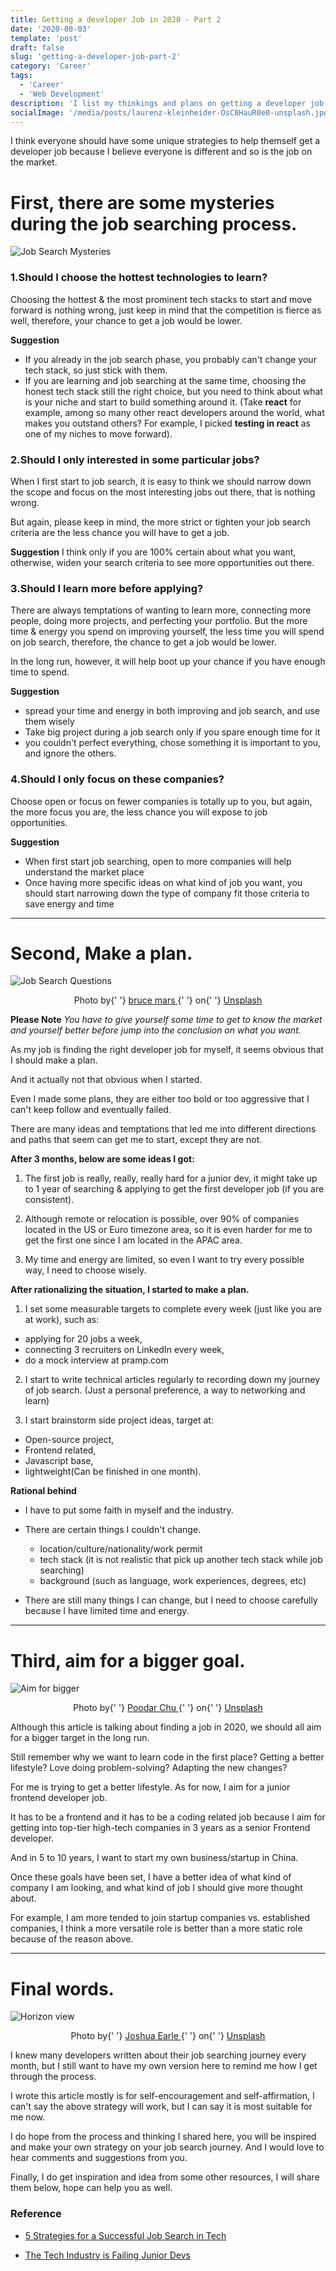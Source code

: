 ```yaml
---
title: Getting a developer Job in 2020 - Part 2
date: '2020-08-03'
template: 'post'
draft: false
slug: 'getting-a-developer-job-part-2'
category: 'Career'
tags:
  - 'Career'
  - 'Web Development'
description: 'I list my thinkings and plans on getting a developer job in the next 3 months, I hope it will work and you can find them relevant and helpful.'
socialImage: '/media/posts/laurenz-kleinheider-OsC8HauR0e0-unsplash.jpg'
---
```


I think everyone should have some unique strategies to help themself get a developer job because I believe everyone is different and so is the job on the market.

# First, there are some mysteries during the job searching process.

![Job Search Mysteries](https://dev-to-uploads.s3.amazonaws.com/i/c5yii3545gxn8osujyrq.png)

### 1.Should I choose the hottest technologies to learn?

Choosing the hottest & the most prominent tech stacks to start and move forward is nothing wrong, just keep in mind that the competition is fierce as well, therefore, your chance to get a job would be lower.

**Suggestion**

- If you already in the job search phase, you probably can't change your tech stack, so just stick with them.
- If you are learning and job searching at the same time, choosing the honest tech stack still the right choice, but you need to think about what is your niche and start to build something around it. (Take **react** for example, among so many other react developers around the world, what makes you outstand others? For example, I picked **testing in react** as one of my niches to move forward).

### 2.Should I only interested in some particular jobs?

When I first start to job search, it is easy to think we should narrow down the scope and focus on the most interesting jobs out there, that is nothing wrong.

But again, please keep in mind, the more strict or tighten your job search criteria are the less chance you will have to get a job.

**Suggestion**
I think only if you are 100% certain about what you want, otherwise, widen your search criteria to see more opportunities out there.

### 3.Should I learn more before applying?

There are always temptations of wanting to learn more, connecting more people, doing more projects, and perfecting your portfolio. But the more time & energy you spend on improving yourself, the less time you will spend on job search, therefore, the chance to get a job would be lower.

In the long run, however, it will help boot up your chance if you have enough time to spend.

**Suggestion**

- spread your time and energy in both improving and job search, and use them wisely
- Take big project during a job search only if you spare enough time for it
- you couldn't perfect everything, chose something it is important to you, and ignore the others.

### 4.Should I only focus on these companies?

Choose open or focus on fewer companies is totally up to you, but again, the more focus you are, the less chance you will expose to job opportunities.

**Suggestion**

- When first start job searching, open to more companies will help understand the market place
- Once having more specific ideas on what kind of job you want, you should start narrowing down the type of company fit those criteria to save energy and time

---

# Second, Make a plan.

![Job Search Questions](https://dev-to-uploads.s3.amazonaws.com/i/lju1x7iqcxl7d756w1sg.jpg)

<div align="center">
  Photo by{' '}
  <a href="https://unsplash.com/@brucemars?utm_source=unsplash&amp;utm_medium=referral&amp;utm_content=creditCopyText">
    bruce mars
  </a>{' '}
  on{' '}
  <a href="https://unsplash.com/s/photos/job-searching?utm_source=unsplash&amp;utm_medium=referral&amp;utm_content=creditCopyText">
    Unsplash
  </a>
</div>

**Please Note**
_You have to give yourself some time to get to know the market and yourself better before jump into the conclusion on what you want._

As my job is finding the right developer job for myself, it seems obvious that I should make a plan.

And it actually not that obvious when I started.

Even I made some plans, they are either too bold or too aggressive that I can't keep follow and eventually failed.

There are many ideas and temptations that led me into different directions and paths that seem can get me to start, except they are not.

**After 3 months, below are some ideas I got:**

1. The first job is really, really, really hard for a junior dev, it might take up to 1 year of searching & applying to get the first developer job (if you are consistent).

2. Although remote or relocation is possible, over 90% of companies located in the US or Euro timezone area, so it is even harder for me to get the first one since I am located in the APAC area.

3. My time and energy are limited, so even I want to try every possible way, I need to choose wisely.

**After rationalizing the situation, I started to make a plan.**

1. I set some measurable targets to complete every week (just like you are at work), such as:

- applying for 20 jobs a week,
- connecting 3 recruiters on LinkedIn every week,
- do a mock interview at pramp.com

2. I start to write technical articles regularly to recording down my journey of job search. (Just a personal preference, a way to networking and learn)

3. I start brainstorm side project ideas, target at:

- Open-source project,
- Frontend related,
- Javascript base,
- lightweight(Can be finished in one month).

**Rational behind**

- I have to put some faith in myself and the industry.

- There are certain things I couldn't change.

  - location/culture/nationality/work permit
  - tech stack (it is not realistic that pick up another tech stack while job searching)
  - background (such as language, work experiences, degrees, etc)

- There are still many things I can change, but I need to choose carefully because I have limited time and energy.

---

# Third, aim for a bigger goal.

![Aim for bigger](https://dev-to-uploads.s3.amazonaws.com/i/pmw9davh2hompae48kq0.jpg)

<div align="center">
  Photo by{' '}
  <a href="https://unsplash.com/@poodar?utm_source=unsplash&amp;utm_medium=referral&amp;utm_content=creditCopyText">
    Poodar Chu
  </a>{' '}
  on{' '}
  <a href="https://unsplash.com/?utm_source=unsplash&amp;utm_medium=referral&amp;utm_content=creditCopyText">
    Unsplash
  </a>
</div>

Although this article is talking about finding a job in 2020, we should all aim for a bigger target in the long run.

Still remember why we want to learn code in the first place? Getting a better lifestyle? Love doing problem-solving? Adapting the new changes?

For me is trying to get a better lifestyle. As for now, I aim for a junior frontend developer job.

It has to be a frontend and it has to be a coding related job because I aim for getting into top-tier high-tech companies in 3 years as a senior Frontend developer.

And in 5 to 10 years, I want to start my own business/startup in China.

Once these goals have been set, I have a better idea of what kind of company I am looking, and what kind of job I should give more thought about.

For example, I am more tended to join startup companies vs. established companies, I think a more versatile role is better than a more static role because of the reason above.

---

# Final words.

![Horizon view](https://dev-to-uploads.s3.amazonaws.com/i/d987xkyuu82gsvro6077.jpg)

<div align="center">
  Photo by{' '}
  <a href="https://unsplash.com/@joshuaearle?utm_source=unsplash&amp;utm_medium=referral&amp;utm_content=creditCopyText">
    Joshua Earle
  </a>{' '}
  on{' '}
  <a href="https://unsplash.com/?utm_source=unsplash&amp;utm_medium=referral&amp;utm_content=creditCopyText">
    Unsplash
  </a>
</div>

I knew many developers written about their job searching journey every month, but I still want to have my own version here to remind me how I get through the process.

I wrote this article mostly is for self-encouragement and self-affirmation, I can't say the above strategy will work, but I can say it is most suitable for me now.

I do hope from the process and thinking I shared here, you will be inspired and make your own strategy on your job search journey. And I would love to hear comments and suggestions from you.

Finally, I do get inspiration and idea from some other resources, I will share them below, hope can help you as well.

### Reference

- [5 Strategies for a Successful Job Search in Tech](https://dev.to/stetsenko_me/5-strategies-for-a-successful-job-search-in-tech-44j)

- [The Tech Industry is Failing Junior Devs](https://dev.to/bekahhw/the-tech-industry-is-failing-junior-devs-3438)
